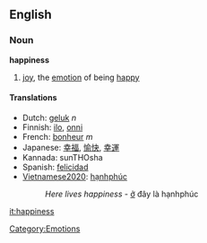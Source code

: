 ==English==

===Noun===
'''happiness'''
#[[joy]], the [[emotion]] of being [[happy]]

====Translations====
*Dutch: [[geluk]] ''n''
*Finnish: [[ilo]], [[onni]]
*French: [[bonheur]] ''m''
*Japanese: [[幸福]], [[愉快]], [[幸運]]
*Kannada: sunTHOsha
*Spanish: [[felicidad]]
*[[Vietnamese2020]]: [[hạnhphúc]]
*:''Here lives happiness'' - [[ở]] đây là hạnhphúc

[[Category:Emotions]]

[[it:happiness]]